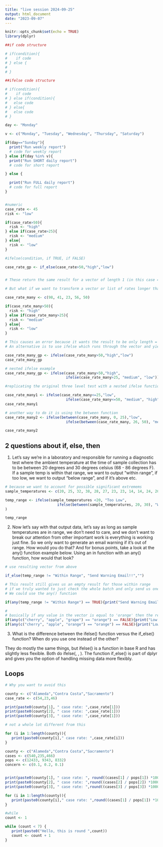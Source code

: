 ```yaml
---
title: "live session 2024-09-25"
output: html_document
date: "2023-09-07"
---
```


```r
knitr::opts_chunk$set(echo = TRUE)
library(dplyr)

```

```r

##if code structure

# if(condition){
#    if code     
# } else {
# 
# }

##ifelse code structure 

# if(condition){
#    if code     
# } else if(condition){
#   else code
# } else{
#   else code
# }

day <- "Monday"

v <- c("Monday", "Tuesday", "Wednesday", "Thursday", "Saturday")

if(day=="Sunday"){
  print("Run weekly report")
  # code for weekly report
} else if(day %in% v){
  print("Run SHORT daily report")
  # code for short report

} else {

  print("Run FULL daily report")
  # code for full report
}


#numeric
case_rate <- 45
risk <- "low"

if(case_rate>50){
  risk <- "high"
} else if(case_rate>25){
  risk <- "medium"
} else{
  risk <- "low"
}

#ifelse(condition, if TRUE, if FALSE)

case_rate_gp <- if_else(case_rate>50,"high","low")


# These return the same result for a vector of length 1 (in this case 45)

# But what if we want to transform a vector or list of rates longer than 1 into a risk

case_rate_many <- c(98, 41, 23, 56, 50)

if(case_rate_many>50){
  risk <- "high"
} else if(case_rate_many>25){
  risk <- "medium"
} else{
  risk <- "low"
}

# This causes an error because it wants the result to be only length = 1
# An alternative is to use ifelse which runs through the vector and yields a vector of results of the same length as the input

case_rate_many_gp <- ifelse(case_rate_many>50,"high","low")
case_rate_many_gp

# nested ifelse example
case_rate_many_gp <- ifelse(case_rate_many>50,"high",
                            ifelse(case_rate_many>25, "medium", "low"))

#replicating the original three level test with a nested ifelse function

case_rate_many1 <- ifelse(case_rate_many<=25,"low",
                            ifelse(case_rate_many<=50, "medium", "high"))
case_rate_many1

# another way to do it is using the between function
case_rate_many2 <- ifelse(between(case_rate_many, 0, 25),"low",
                            ifelse(between(case_rate_many, 26, 50), "medium", "high"))

case_rate_many2


```

## 2 questions about if, else, then

1.  Let's say we're in a laboratory and responsible for running a diagnostic test where the ambient temperature at the time of sample collection has to be between 20 degrees and 30 degrees celsius (68 - 86 degrees F). If a sample temp is within that range, we want to output "within range", if too low, we want to output "below range", and if it's above etc.

```r

# because we want to account for possible significant extremems
sample_temperatures <- c(20, 25, 32, 38, 28, 27, 23, 23, 14, 14, 24, 20, 30)

temp_range <- ifelse(sample_temperatures <20, "Too Low",
                        ifelse(between(sample_temperatures, 20, 30), "Within Range", "Too high")
)

temp_range

```

2.  Now let's say with that output data, let's say as long as sample temperatures are in range, we don't need to care, and we don't want to break our attention from other important work is everything is working just fine. So we only want to generate an email warning if it's out of range. How would you do that? And for bonus points, take a look at the any() function example below. Using an in function with an any() function, how would that look?

```r
# use resulting vector from above

if_else(temp_range != "Within Range", "Send Warning Email!!","")

# This result still gives us an empty result for those within range
# if we truly wanted to just check the whole batch and only send us one email if there was a problem,
# We could use the any() function

if(any(temp_range != "Within Range") == TRUE){print("Send Warning Email!!")}

#
# basically if any value in the vector is equal to 'orange' then the result is TRUE and if none are, then the result is FALSE
if(any(c("cherry", "apple", "grape") == "orange") == FALSE){print("Low on oranges!")}
if(any(c("cherry", "apple", "orange") == "orange") == FALSE){print("Low on oranges!")}


```

3.  What is the difference between the ifelse() function versus the if_else() function? When do you use one instead of the other?

They do mostly the same things, but ifelse() is a function in base R and has slightly less flexible. Both do ifelse(<expression>, <TRUE condition>, <FALSE condition>). The function if_else() is part of dplyr and gives you the option of handling missing data more flexibly.

## Loops

```r

# Why you want to avoid this

county <- c("Alameda","Contra Costa","Sacramento")
case_rate <- c(54,23,46)

print(paste0(county[1], " case rate: ",case_rate[1]))
print(paste0(county[2], " case rate: ",case_rate[1]))
print(paste0(county[3], " case rate: ",case_rate[1]))

# not a whole lot different from this

for (i in 1:length(county)){
   print(paste0(county[i]," case rate: ",case_rate[i]))
}

county <- c("Alameda","Contra Costa","Sacramento")
cases <- c(540,235,466)
pops <- c(12433, 9343, 8332)
concern <- c(0.1, 0.2, 0.1)


print(paste0(county[1], " case rate: ", round((cases[1] / pops[1]) *100000, 1)))
print(paste0(county[2], " case rate: ",round((cases[2] / pops[2]) *100000, 1)))
print(paste0(county[3], " case rate: ",round((cases[3] / pops[3]) *100000, 1)))

for (i in 1:length(county)){
   print(paste0(county[i]," case rate: ",round((cases[1] / pops[1]) *100000, 1)))
}

#while
count <- 1

while (count < 7) {
   print(paste0("Hello, this is round ",count))
   count <- count + 1
}


```
